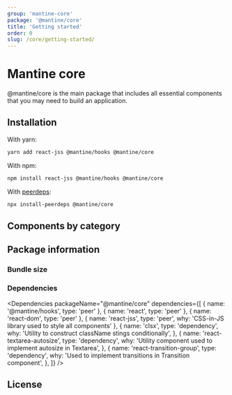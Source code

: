 ```yaml
---
group: 'mantine-core'
package: '@mantine/core'
title: 'Getting started'
order: 0
slug: /core/getting-started/
---
```



# Mantine core

@mantine/core is the main package that includes all essential components
that you may need to build an application.

## Installation

With yarn:

```sh
yarn add react-jss @mantine/hooks @mantine/core
```

With npm:

```sh
npm install react-jss @mantine/hooks @mantine/core
```

With [peerdeps](https://www.npmjs.com/package/install-peerdeps):

```sh
npx install-peerdeps @mantine/core
```

## Components by category

<ComponentsByCategory />

## Package information

### Bundle size

<BundleSize packageName="@mantine/core" />

### Dependencies

<Dependencies
  packageName="@mantine/core"
  dependencies={[
    { name: '@mantine/hooks', type: 'peer' },
    { name: 'react', type: 'peer' },
    { name: 'react-dom', type: 'peer' },
    { name: 'react-jss', type: 'peer', why: 'CSS-in-JS library used to style all components' },
    {
      name: 'clsx',
      type: 'dependency',
      why: 'Utility to construct className stings conditionally',
    },
    {
      name: 'react-textarea-autosize',
      type: 'dependency',
      why: 'Utility component used to implement autosize in Textarea',
    },
    {
      name: 'react-transition-group',
      type: 'dependency',
      why: 'Used to implement transitions in Transition component',
    },
  ]}
/>

## License

<License />

